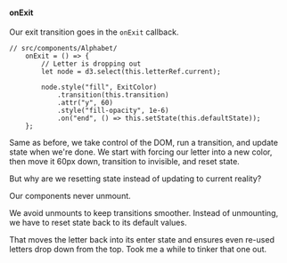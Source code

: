 #### onExit

Our exit transition goes in the `onExit` callback.

```{.javascript caption="Leave transition"}
// src/components/Alphabet/
    onExit = () => {
        // Letter is dropping out
        let node = d3.select(this.letterRef.current);

        node.style("fill", ExitColor)
            .transition(this.transition)
            .attr("y", 60)
            .style("fill-opacity", 1e-6)
            .on("end", () => this.setState(this.defaultState));
    };
```

Same as before, we take control of the DOM, run a transition, and update state
when we're done. We start with forcing our letter into a new color, then move
it 60px down, transition to invisible, and reset state.

But why are we resetting state instead of updating to current reality?

Our components never unmount.

We avoid unmounts to keep transitions smoother. Instead of unmounting, we have
to reset state back to its default values.

That moves the letter back into its enter state and ensures even re-used
letters drop down from the top. Took me a while to tinker that one out.